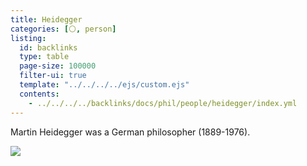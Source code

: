 ```yaml
---
title: Heidegger
categories: [⚪, person]
listing:
  id: backlinks
  type: table
  page-size: 100000
  filter-ui: true
  template: "../../../../ejs/custom.ejs"
  contents:
    - ../../../../backlinks/docs/phil/people/heidegger/index.yml
---
```


Martin Heidegger was a German philosopher (1889-1976).

![](/images/headshots/heidegger.jpeg)
